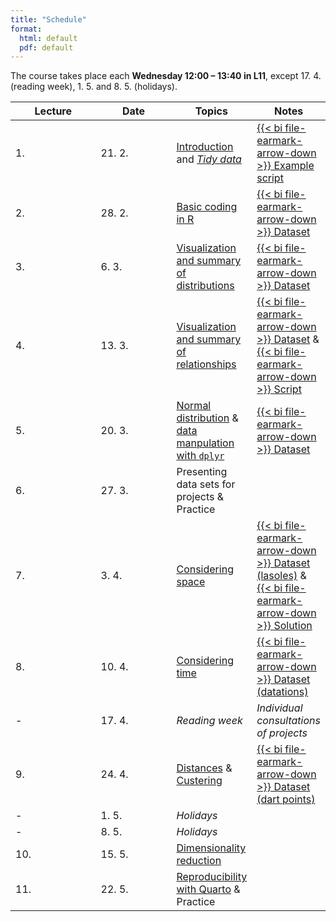 ```yaml
---
title: "Schedule"
format:
  html: default
  pdf: default
---
```


The course takes place each **Wednesday 12:00 -- 13:40 in L11**, except 17. 4. (reading week), 1. 5. and 8. 5. (holidays). 

| Lecture | Date   | Topics | Notes |
|---------|--------|--------|-------|
| 1.      | 21. 2. | [Introduction](lect/w01/intro.qmd) and [*Tidy data*](lect/w01/tidy.qmd) | [{{< bi file-earmark-arrow-down >}} Example script](lect/w01/teaser.r) |
| 2.      | 28. 2. | [Basic coding in R](lect/w02/intro2r.qmd) | [{{< bi file-earmark-arrow-down >}} Dataset](lect/w02/data/dartpoints.csv) |
| 3.      | 6. 3.  | [Visualization and summary of distributions](lect/w03/distribs.qmd) | [{{< bi file-earmark-arrow-down >}} Dataset](lect/w03/data/dartpoints2.csv) |
| 4.      | 13. 3. | [Visualization and summary of relationships](lect/w04/rels.qmd) | [{{< bi file-earmark-arrow-down >}} Dataset](lect/w04/data/bacups.csv) & [{{< bi file-earmark-arrow-down >}} Script](lect/w04/code/bacups.r) |
| 5.      | 20. 3. | [Normal distribution](lect/w05/norm.qmd) & [data manpulation with `dplyr`](lect/w05/dplyr.qmd) | [{{< bi file-earmark-arrow-down >}} Dataset](lect/w05/data/dartpoints.csv) |
| 6.      | 27. 3. | Presenting data sets for projects & Practice | |
| 7.      | 3. 4.  | [Considering space](lect/w07/space.qmd) | [{{< bi file-earmark-arrow-down >}} Dataset (lasoles)](lect/w07/data/LASOLES_14C_database.csv) & [{{< bi file-earmark-arrow-down >}} Solution](lect/w07/code/analysis.r) |
| 8.      | 10. 4. | [Considering time](lect/w08/time.qmd) | [{{< bi file-earmark-arrow-down >}} Dataset (datations)](lect/w08/data/datation_mor.csv) | 
| -       | 17. 4. | *Reading week* | *Individual consultations of projects* |
| 9.      | 24. 4. | [Distances](lect/w09/dist.qmd) & [Custering](lect/w09/clust.qmd) | [{{< bi file-earmark-arrow-down >}} Dataset (dart points)](lect/w09/data/dartpoints_numeric.csv) |
| -       | 1. 5.  | *Holidays* | |
| -       | 8. 5.  | *Holidays* | |
| 10.     | 15. 5. | [Dimensionality reduction](lect/w10/dims.qmd) | |
| 11.     | 22. 5. | [Reproducibility with Quarto](lect/w11/repro.qmd) & Practice | |
